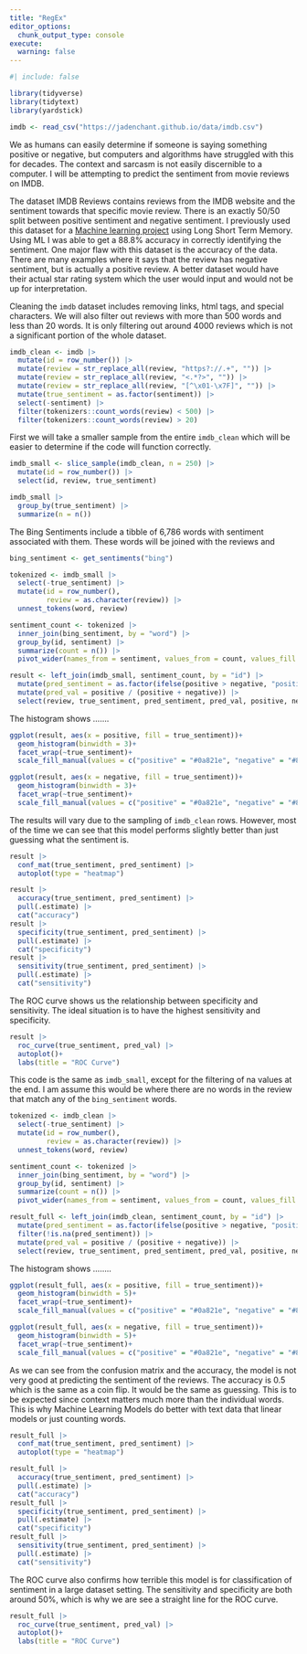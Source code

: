 ```yaml
---
title: "RegEx"
editor_options: 
  chunk_output_type: console
execute:
  warning: false
---
```


```r
#| include: false

library(tidyverse)
library(tidytext)
library(yardstick)

imdb <- read_csv("https://jadenchant.github.io/data/imdb.csv")
```

We as humans can easily determine if someone is saying something positive or negative, but computers and algorithms have struggled with this for decades. The context and sarcasm is not easily discernible to a computer. I will be attempting to predict the sentiment from movie reviews on IMDB. 

The dataset IMDB Reviews contains reviews from the IMDB website and the sentiment towards that specific movie review. There is an exactly 50/50 split between positive sentiment and negative sentiment. I previously used this dataset for a [Machine learning project](https://jadenchant.github.io/pages/projects/lstm/) using Long Short Term Memory. Using ML I was able to get a 88.8% accuracy in correctly identifying the sentiment. One major flaw with this dataset is the accuracy of the data. There are many examples where it says that the review has negative sentiment, but is actually a positive review. A better dataset would have their actual star rating system which the user would input and would not be up for interpretation. 

Cleaning the `imdb` dataset includes removing links, html tags, and special characters. We will also filter out reviews with more than 500 words and less than 20 words. It is only filtering out around 4000 reviews which is not a significant portion of the whole dataset.

```r
imdb_clean <- imdb |>
  mutate(id = row_number()) |>
  mutate(review = str_replace_all(review, "https?://.+", "")) |>
  mutate(review = str_replace_all(review, "<.*?>", "")) |>
  mutate(review = str_replace_all(review, "[^\x01-\x7F]", "")) |>
  mutate(true_sentiment = as.factor(sentiment)) |>
  select(-sentiment) |>
  filter(tokenizers::count_words(review) < 500) |>
  filter(tokenizers::count_words(review) > 20)
```

First we will take a smaller sample from the entire `imdb_clean` which will be easier to determine if the code will function correctly.

```r
imdb_small <- slice_sample(imdb_clean, n = 250) |>
  mutate(id = row_number()) |>
  select(id, review, true_sentiment)

imdb_small |>
  group_by(true_sentiment) |>
  summarize(n = n())
```

The Bing Sentiments include a tibble of 6,786 words with sentiment associated with them. These words will be joined with the reviews and 

```r
bing_sentiment <- get_sentiments("bing")

tokenized <- imdb_small |>
  select(-true_sentiment) |>
  mutate(id = row_number(), 
         review = as.character(review)) |>
  unnest_tokens(word, review)

sentiment_count <- tokenized |>
  inner_join(bing_sentiment, by = "word") |>
  group_by(id, sentiment) |>
  summarize(count = n()) |>
  pivot_wider(names_from = sentiment, values_from = count, values_fill = 0)

result <- left_join(imdb_small, sentiment_count, by = "id") |>
  mutate(pred_sentiment = as.factor(ifelse(positive > negative, "positive", "negative"))) |>
  mutate(pred_val = positive / (positive + negative)) |>
  select(review, true_sentiment, pred_sentiment, pred_val, positive, negative)
```

The histogram shows .......

```r
ggplot(result, aes(x = positive, fill = true_sentiment))+
  geom_histogram(binwidth = 3)+
  facet_wrap(~true_sentiment)+
  scale_fill_manual(values = c("positive" = "#0a821e", "negative" = "#8c160e"))

ggplot(result, aes(x = negative, fill = true_sentiment))+
  geom_histogram(binwidth = 3)+
  facet_wrap(~true_sentiment)+
  scale_fill_manual(values = c("positive" = "#0a821e", "negative" = "#8c160e"))
```





The results will vary due to the sampling of `imdb_clean` rows. However, most of the time we can see that this model performs slightly better than just guessing what the sentiment is. 

```r
result |>
  conf_mat(true_sentiment, pred_sentiment) |>
  autoplot(type = "heatmap")

result |>
  accuracy(true_sentiment, pred_sentiment) |>
  pull(.estimate) |>
  cat("accuracy")
result |>
  specificity(true_sentiment, pred_sentiment) |>
  pull(.estimate) |>
  cat("specificity")
result |>
  sensitivity(true_sentiment, pred_sentiment) |>
  pull(.estimate) |>
  cat("sensitivity")
```

The ROC curve shows us the relationship between specificity and sensitivity. The ideal situation is to have the highest sensitivity and specificity. 

```r
result |>
  roc_curve(true_sentiment, pred_val) |>
  autoplot()+
  labs(title = "ROC Curve")
```

This code is the same as `imdb_small`, except for the filtering of na values at the end. I am assume this would be where there are no words in the review that match any of the `bing_sentiment` words. 

```r
tokenized <- imdb_clean |>
  select(-true_sentiment) |>
  mutate(id = row_number(), 
         review = as.character(review)) |>
  unnest_tokens(word, review)

sentiment_count <- tokenized |>
  inner_join(bing_sentiment, by = "word") |>
  group_by(id, sentiment) |>
  summarize(count = n()) |>
  pivot_wider(names_from = sentiment, values_from = count, values_fill = 0)

result_full <- left_join(imdb_clean, sentiment_count, by = "id") |>
  mutate(pred_sentiment = as.factor(ifelse(positive > negative, "positive", "negative"))) |>
  filter(!is.na(pred_sentiment)) |>
  mutate(pred_val = positive / (positive + negative)) |>
  select(review, true_sentiment, pred_sentiment, pred_val, positive, negative)
```

The histogram shows ........

```r
ggplot(result_full, aes(x = positive, fill = true_sentiment))+
  geom_histogram(binwidth = 5)+
  facet_wrap(~true_sentiment)+
  scale_fill_manual(values = c("positive" = "#0a821e", "negative" = "#8c160e"))

ggplot(result_full, aes(x = negative, fill = true_sentiment))+
  geom_histogram(binwidth = 5)+
  facet_wrap(~true_sentiment)+
  scale_fill_manual(values = c("positive" = "#0a821e", "negative" = "#8c160e"))
```

As we can see from the confusion matrix and the accuracy, the model is not very good at predicting the sentiment of the reviews. The accuracy is 0.5 which is the same as a coin flip. It would be the same as guessing. This is to be expected since context matters much more than the individual words. This is why Machine Learning Models do better with text data that linear models or just counting words. 

```r
result_full |>
  conf_mat(true_sentiment, pred_sentiment) |>
  autoplot(type = "heatmap")

result_full |>
  accuracy(true_sentiment, pred_sentiment) |>
  pull(.estimate) |>
  cat("accuracy")
result_full |>
  specificity(true_sentiment, pred_sentiment) |>
  pull(.estimate) |>
  cat("specificity")
result_full |>
  sensitivity(true_sentiment, pred_sentiment) |>
  pull(.estimate) |>
  cat("sensitivity")
```

The ROC curve also confirms how terrible this model is for classification of sentiment in a large dataset setting. The sensitivity and specificity are both around 50%, which is why we are see a straight line for the ROC curve.

```r
result_full |>
  roc_curve(true_sentiment, pred_val) |>
  autoplot()+
  labs(title = "ROC Curve")
```














